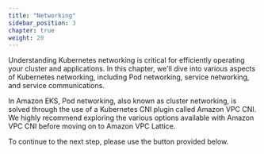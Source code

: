 ```yaml
---
title: "Networking"
sidebar_position: 3
chapter: true
weight: 20
---
```


Understanding Kubernetes networking is critical for efficiently operating your cluster and applications. In this chapter, we'll dive into various aspects of Kubernetes networking, including Pod networking, service networking, and service communications.

In Amazon EKS, Pod networking, also known as cluster networking, is solved through the use of a Kubernetes CNI plugin called Amazon VPC CNI. We highly recommend exploring the various options available with Amazon VPC CNI before moving on to Amazon VPC Lattice.

To continue to the next step, please use the button provided below.
